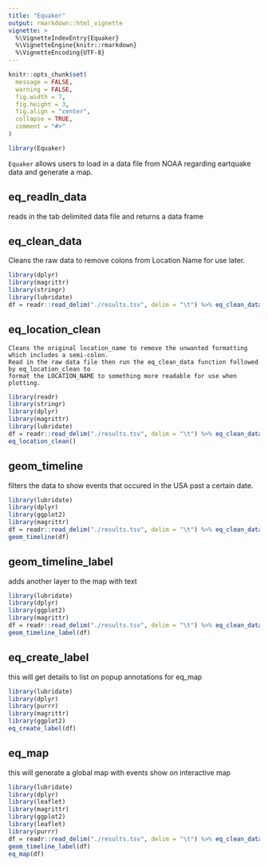 ```yaml
---
title: "Equaker"
output: rmarkdown::html_vignette
vignette: >
  %\VignetteIndexEntry{Equaker}
  %\VignetteEngine{knitr::rmarkdown}
  %\VignetteEncoding{UTF-8}
---
```


```r
knitr::opts_chunk$set(
  message = FALSE,
  warning = FALSE,
  fig.width = 7,
  fig.height = 3,
  fig.align = "center",
  collapse = TRUE,
  comment = "#>"
)
```

```r
library(Equaker)
```
`Equaker` allows users to load in a data file from NOAA regarding eartquake data and generate a map.

## eq_readIn_data 
reads in the tab delimited data file and returns a data frame

## eq_clean_data
Cleans the raw data to remove colons from Location Name for use later.
```r
library(dplyr)
library(magrittr)
library(stringr)
library(lubridate)
df = readr::read_delim("./results.tsv", delim = "\t") %>% eq_clean_data()
```

## eq_location_clean
    Cleans the original location_name to remove the unwanted formatting which includes a semi-colon. 
    Read in the raw data file then run the eq_clean_data function followed by eq_location_clean to 
    format the LOCATION_NAME to something more readable for use when plotting.
```r
library(readr)
library(stringr)
library(dplyr)
library(magrittr)
library(lubridate)
df = readr::read_delim("./results.tsv", delim = "\t") %>% eq_clean_data() %>%
eq_location_clean()
```

## geom_timeline
filters the data to show events that occured in the USA past a certain date.
```r
library(lubridate)
library(dplyr)
library(ggplot2)
library(magrittr)
df = readr::read_delim("./results.tsv", delim = "\t") %>% eq_clean_data() %>% eq_location_clean()
geom_timeline(df)
```

## geom_timeline_label
adds another layer to the map with text
```r
library(lubridate)
library(dplyr)
library(ggplot2)
library(magrittr)
df = readr::read_delim("./results.tsv", delim = "\t") %>% eq_clean_data() %>% eq_location_clean()
geom_timeline_label(df)
```

## eq_create_label
this will get details to list on popup annotations for eq_map 
```r
library(lubridate)
library(dplyr)
library(purrr)
library(magrittr)
library(ggplot2)
eq_create_label(df)
```

## eq_map
this will generate a global map with events show on interactive map
```r
library(lubridate)
library(dplyr)
library(leaflet)
library(magrittr)
library(ggplot2)
library(leaflet)
library(purrr)
df = readr::read_delim("./results.tsv", delim = "\t") %>% eq_clean_data() %>% eq_location_clean()
geom_timeline_label(df)
eq_map(df)
```


